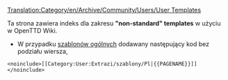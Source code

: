 [[Translation:Category/en/Archive/Community/Users/User Templates]]

Ta strona zawiera indeks dla  zakresu '''"non-standard" templates''' w użyciu w OpenTTD Wiki.


* W przypadku [[pl/Wiki/Wspólne szablony|szablonów ogólnych]] dodawany następujący kod bez podziału wiersza, 
<pre>
<noinclude>[[Category:User:Extrazi/szablony/Pl|{{PAGENAME}}]]</noinclude>
</pre>


<!--[[category:Editing Resources]]--><!--  strona Category:User_Templates [[Category:Templates]]-->